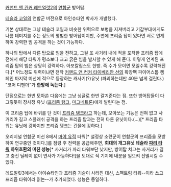 [[커맨드 앤 컨커 레드얼럿2]]의 [[연합군]] 방어탑. 

[[테슬라 코일]]의 연합군 버전으로 아인슈타인 박사가 개발했다. 

기본 상태로는 그냥 테슬라 코일과 비슷한 위력으로 보병을 지져버리고 기갑부대에게도 나름 데미지를 주는 정도의 평범한 방어탑이지만, 주변에 프리즘 탑이 있다면 서로 연계하여 강력한 빔 공격을 하는 것이 가능하다.

하나의 탑에서 다른 탑으로 빔을 전하고, 그걸 또 사거리 내에 적을 포착한 프리즘 탑에 전해서 해당 타워가 평소보다 크고 굵은 빔을 발사할 수 있게 해 준다. 이렇게 연계된 프리즘 탑의 빔은 상당히 강력하다. 아포칼립스도 한방. 즉 수가 모이면 모일수록 강력해진다.[* 어느정도 위력이냐면 전작 [[커맨드 앤 컨커 타이베리안 선]]의 확장팩 파이어스톰 캠페인 마지막 미션에 적으로 등장하는 캐사기(?)유닛 (파괴하는데만 40분 넘게 걸린다.) "코어 디펜더"가 '''한방에 녹는다.''']

단점으로는 한번 모아쏜 다음에는 그냥 싱글로 한번 갈겨준다는 점. 또한 방어탑들이 다 그렇듯이 장사정 유닛 ([[프리즘 탱크]], [[마그네트론]])에게 발린다는 점.

이 프리즘 탑에 바퀴를 단 것이 [[프리즘 탱크]]라고 하는데, 모아쏘는 기능은 전혀 없고 사거리가 길고 스플래쉬 공격을 하는 프리즘 탑과는 전혀 다른 유닛이다.(...)[* 프리즘 타워는 유닛에 강하지만 프리즘 탱크는 건물에 강하다.]

오리지널 연합군 미션 8에서 [[마야 문명|마야 유적]] 타워[* 설정상 소련군이 연합군의 프리즘을 모방하여 연구중인 것이다.]를 점령 후 전력을 공급해주면, '''희대의 개그유닛 테슬라 [[에펠탑|파리 타워]] 하위호환의 미친 성능'''[* 사거리가 파리 타워보단 낮지만, 방어탑 치고는 사거리가 길고 충전 딜레이 없이 연사가 가능하다!]을 토대로 적 기지에 내분을 일으켜 전멸시킬 수 있다.

레드얼럿3에서는 아이슈타인과 프리즘 기술이 사라진 대신, 스펙트럼 타워--이라 쓰고 프리즘 타워이라 읽는--가 추가되었다. 성능은 동일하다.

